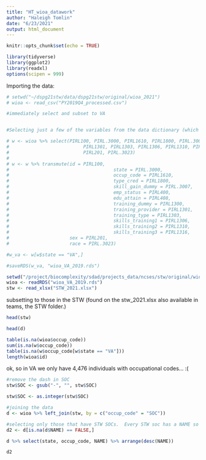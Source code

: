 ```yaml
---
title: "HT_wioa_datawork"
author: "Haleigh Tomlin"
date: "6/23/2021"
output: html_document
---
```


```r
knitr::opts_chunk$set(echo = TRUE)
```

```r
library(tidyverse)
library(ggplot2)
library(readxl)
options(scipen = 999)
```

Importing the data:

```r
# setwd("~/dspg21stw/data/dspg21stw/original/wioa_2021")
# wioa <- read_csv("PY2019Q4_processed.csv")

#immediately select and subset to VA


#Selecting just a few of the variables from the data dictionary (which is available on teams in the WIOA folder, Performance Records Public Use File)

# w <- wioa %>% select(PIRL100, PIRL.3000, PIRL1610, PIRL1800, PIRL.3007, PIRL400, PIRL408, PIRL1300,
#                           PIRL1301, PIRL1303, PIRL1306, PIRL1310, PIRL1316,
#                           PIRL201, PIRL.3023)
# 
# w <- w %>% transmute(id = PIRL100,
#                                      state = PIRL.3000,
#                                      occup_code = PIRL1610,
#                                      type_cred = PIRL1800,
#                                      skill_gain_dummy = PIRL.3007,
#                                      emp_status = PIRL400,
#                                      edu_attain = PIRL408,
#                                      training_dummy = PIRL1300,
#                                      training_provider = PIRL1301,
#                                      training_type = PIRL1303,
#                                      skills_training1 = PIRL1306,
#                                      skills_training2 = PIRL1310,
#                                      skills_training3 = PIRL1316,
#                      sex = PIRL201,
#                      race = PIRL.3023)

#w_va <- w[w$state == "VA",]

#saveRDS(w_va, "wioa_VA_2019.rds")
```


```r
setwd("/project/biocomplexity/sdad/projects_data/ncses/stw/original/wioa_2021/stw_2021")
wioa <- readRDS("wioa_VA_2019.rds")
stw <- read_xlsx("STW_2021.xlsx")
```

subsetting to those in the STW (found on the stw_2021.xlsx also available in teams, the STW folder.)
```r
head(stw)
```

```r
head(d)
```

```r
table(is.na(wioa$occup_code))
sum(is.na(w$occup_code))
table(is.na(w$occup_code[w$state == "VA"]))
length(wioa$id)
```
ok, so in VA we only have 4,476 individuals with occupational codes... :(

```r
#remove the dash in SOC 
stw$SOC <- gsub("-", "", stw$SOC)

stw$SOC <- as.integer(stw$SOC)
```


```r
#joining the data
d <- wioa %>% left_join(stw, by = c("occup_code" = "SOC"))
```

```r
#selecting only those that have STW SOCs.  Every STW soc has a NAME so if it didn't match up, the NAME should be NA
d2 <- d[is.na(d$NAME) == FALSE,]
```


```r
d %>% select(state, occup_code, NAME) %>% arrange(desc(NAME))
```

```r
d2
```




